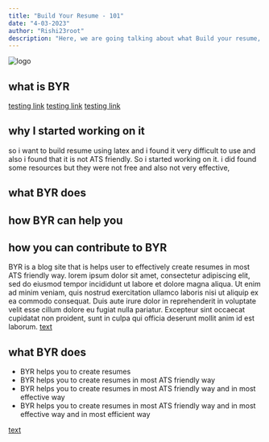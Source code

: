 ```yaml
---
title: "Build Your Resume - 101"
date: "4-03-2023"
author: "Rishi23root"
description: "Here, we are going talking about what Build your resume, and diving deep into what, why and how also most important how it can help you !"
---
```


![logo](/logo.png)

## what is BYR

[testing link](https://www.youtube.com/watch?v=WCYf2Agml-s)
[testing link](https://www.overleaf.com/)
[testing link](https://www.buildyourresume.online)

## why I started working on it

so i want to build resume using latex and i found it very difficult to use and also i found that it is not ATS friendly. So i started working on it. i did found some resources but they were not free and also not very effective,

## what BYR does

## how BYR can help you

## how you can contribute to BYR

BYR is a blog site that is helps user to effectively create resumes in most ATS friendly way.
lorem ipsum dolor sit amet, consectetur adipiscing elit, sed do eiusmod tempor incididunt ut labore et dolore magna aliqua. Ut enim ad minim veniam, quis nostrud exercitation ullamco laboris nisi ut aliquip ex ea commodo consequat. Duis aute irure dolor in reprehenderit in voluptate velit esse cillum dolore eu fugiat nulla pariatur. Excepteur sint occaecat cupidatat non proident, sunt in culpa qui officia deserunt mollit anim id est laborum.
[text](https://resumeworded.com/)

## what BYR does

- BYR helps you to create resumes
- BYR helps you to create resumes in most ATS friendly way
- BYR helps you to create resumes in most ATS friendly way and in most effective way
- BYR helps you to create resumes in most ATS friendly way and in most effective way and in most efficient way


[text](https://resume-builder-jqq98403t-rishabhjainfinal.vercel.app/blog/about)
